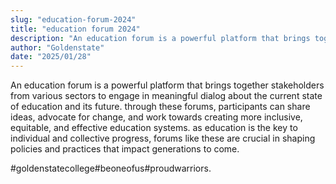 ```yaml
---
slug: "education-forum-2024"
title: "education forum 2024"
description: "An education forum is a powerful platform that brings together stakeholders from various sectors to..."
author: "Goldenstate"
date: "2025/01/28"
---
```


An education forum is a powerful platform that brings together stakeholders from various sectors to engage in meaningful dialog about the current state of education and its future. through these forums, participants can share ideas, advocate for change, and work towards creating more inclusive, equitable, and effective education systems. as education is the key to individual and collective progress, forums like these are crucial in shaping policies and practices that impact generations to come.

#goldenstatecollege#beoneofus#proudwarriors.